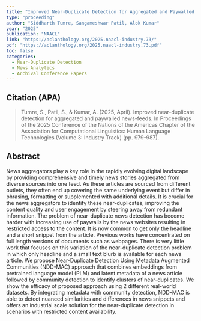 ```yaml
---
title: "Improved Near-Duplicate Detection for Aggregated and Paywalled News-Feeds"
type: "proceeding"
author: "Siddharth Tumre, Sangameshwar Patil, Alok Kumar"
year: "2025"
publication: "NAACL"
link: "https://aclanthology.org/2025.naacl-industry.73/"
pdf: "https://aclanthology.org/2025.naacl-industry.73.pdf"
toc: false
categories:
  - Near-Duplicate Detection
  - News Analytics
  - Archival Conference Papers
---
```


## Citation (APA)

> Tumre, S., Patil, S., & Kumar, A. (2025, April). Improved near-duplicate detection for aggregated and paywalled news-feeds. In Proceedings of the 2025 Conference of the Nations of the Americas Chapter of the Association for Computational Linguistics: Human Language Technologies (Volume 3: Industry Track) (pp. 979-987).


## Abstract

News aggregators play a key role in the rapidly evolving digital landscape by providing comprehensive and timely news stories aggregated from diverse sources into one feed. As these articles are sourced from different outlets, they often end up covering the same underlying event but differ in phrasing, formatting or supplemented with additional details. It is crucial for the news aggregators to identify these near-duplicates, improving the content quality and user engagement by steering away from redundant information. The problem of near-duplicate news detection has become harder with increasing use of paywalls by the news websites resulting in restricted access to the content. It is now common to get only the headline and a short snippet from the article. Previous works have concentrated on full length versions of documents such as webpages. There is very little work that focuses on this variation of the near-duplicate detection problem in which only headline and a small text blurb is available for each news article. We propose Near-Duplicate Detection Using Metadata Augmented Communities (NDD-MAC) approach that combines embeddings from pretrained language model (PLM) and latent metadata of a news article followed by community detection to identify clusters of near-duplicates. We show the efficacy of proposed approach using 2 different real-world datasets. By integrating metadata with community detection, NDD-MAC is able to detect nuanced similarities and differences in news snippets and offers an industrial scale solution for the near-duplicate detection in scenarios with restricted content availability.